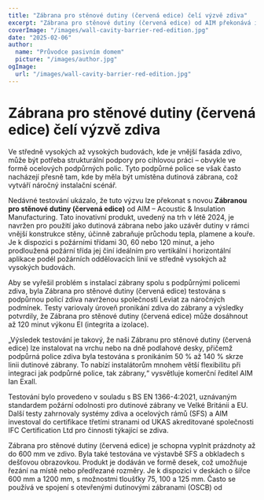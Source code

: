 ```yaml
---
title: "Zábrana pro stěnové dutiny (červená edice) čelí výzvě zdiva"
excerpt: "Zábrana pro stěnové dutiny (červená edice) od AIM překonává instalační výzvy integrací s podpůrnými policemi zdiva a zajišťuje robustní ochranu proti požáru."
coverImage: "/images/wall-cavity-barrier-red-edition.jpg"
date: "2025-02-06"
author:
  name: "Průvodce pasivním domem"
  picture: "/images/author.jpg"
ogImage:
  url: "/images/wall-cavity-barrier-red-edition.jpg"
---
```


# Zábrana pro stěnové dutiny (červená edice) čelí výzvě zdiva

Ve středně vysokých až vysokých budovách, kde je vnější fasáda zdivo, může být potřeba strukturální podpory pro cihlovou práci – obvykle ve formě ocelových podpůrných polic. Tyto podpůrné police se však často nacházejí přesně tam, kde by měla být umístěna dutinová zábrana, což vytváří náročný instalační scénář.

Nedávné testování ukázalo, že tuto výzvu lze překonat s novou **Zábranou pro stěnové dutiny (červená edice)** od AIM – Acoustic & Insulation Manufacturing. Tato inovativní produkt, uvedený na trh v létě 2024, je navržen pro použití jako dutinová zábrana nebo jako uzávěr dutiny v rámci vnější konstrukce stěny, účinně zabraňuje průchodu tepla, plamene a kouře. Je k dispozici s požárními třídami 30, 60 nebo 120 minut, a jeho prodloužená požární třída jej činí ideálním pro vertikální i horizontální aplikace podél požárních oddělovacích linií ve středně vysokých až vysokých budovách.

Aby se vyřešil problém s instalací zábrany spolu s podpůrnými policemi zdiva, byla Zábrana pro stěnové dutiny (červená edice) testována s podpůrnou policí zdiva navrženou společností Leviat za náročných podmínek. Testy variovaly úroveň pronikání zdiva do zábrany a výsledky potvrdily, že Zábrana pro stěnové dutiny (červená edice) může dosáhnout až 120 minut výkonu EI (integrita a izolace).

„Výsledek testování je takový, že naši Zábranu pro stěnové dutiny (červená edice) lze instalovat na vrchu nebo na dně podlahové desky, přičemž podpůrná police zdiva byla testována s pronikáním 50 % až 140 % skrze linii dutinové zábrany. To nabízí instalátorům mnohem větší flexibilitu při integraci jak podpůrné police, tak zábrany,“ vysvětluje komerční ředitel AIM Ian Exall.

Testování bylo provedeno v souladu s BS EN 1366-4:2021, uznávaným standardem požární odolnosti pro dutinové zábrany ve Velké Británii a EU. Další testy zahrnovaly systémy zdiva a ocelových rámů (SFS) a AIM investoval do certifikace třetími stranami od UKAS akreditované společnosti IFC Certification Ltd pro činnosti týkající se zdiva.

Zábrana pro stěnové dutiny (červená edice) je schopna vyplnit prázdnoty až do 600 mm ve zdivo. Byla také testována ve výstavbě SFS a obkladech s dešťovou obrazovkou. Produkt je dodáván ve formě desek, což umožňuje řezání na místě nebo předřezané rozměry. Je k dispozici v deskách o šířce 600 mm a 1200 mm, s možnostmi tloušťky 75, 100 a 125 mm. Často se používá ve spojení s otevřenými dutinovými zábranami (OSCB) od